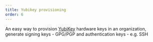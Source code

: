 ```yaml
---
title: Yubikey provisioning
order: 6
---
```

An easy way to provision [YubiKey](https://www.yubico.com/products/yubikey-5-overview/) hardware keys in an organization, generate signing keys - GPG/PGP and authentication keys - e.g. SSH
